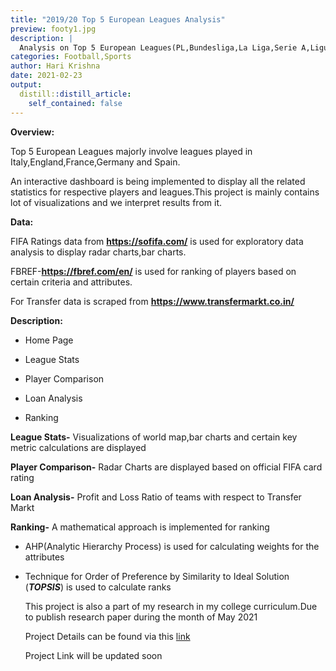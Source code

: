 ```yaml
---
title: "2019/20 Top 5 European Leagues Analysis"
preview: footy1.jpg
description: |
  Analysis on Top 5 European Leagues(PL,Bundesliga,La Liga,Serie A,Ligue 1)
categories: Football,Sports
author: Hari Krishna
date: 2021-02-23
output:
  distill::distill_article:
    self_contained: false
---
```


**Overview:**

Top 5 European Leagues majorly involve leagues played in Italy,England,France,Germany and Spain.

An interactive dashboard is being implemented to display all the related statistics for respective players and leagues.This project is mainly contains lot of visualizations and we interpret results from it.

**Data:**

FIFA Ratings data from [**https://sofifa.com/**](https://sofifa.com/) is used for exploratory data analysis to display radar charts,bar charts.

FBREF-[**https://fbref.com/en/**](https://fbref.com/en/) is used for ranking of players based on certain criteria and attributes.

For Transfer data is scraped from [**https://www.transfermarkt.co.in/**](https://www.transfermarkt.co.in/)

**Description:**

-   Home Page

-   League Stats

-   Player Comparison

-   Loan Analysis

-   Ranking

**League Stats-** Visualizations of world map,bar charts and certain key metric calculations are displayed

**Player Comparison-** Radar Charts are displayed based on official FIFA card rating

**Loan Analysis-** Profit and Loss Ratio of teams with respect to Transfer Markt

**Ranking-** A mathematical approach is implemented for ranking

-   AHP(Analytic Hierarchy Process) is used for calculating weights for the attributes

-   Technique for Order of Preference by Similarity to Ideal Solution (***TOPSIS***) is used to calculate ranks

    This project is also a part of my research in my college curriculum.Due to publish research paper during the month of May 2021

    Project Details can be found via this [link](https://github.com/harikrishna19/2019-20-Top-5-European-leagues-analysis)

    Project Link will be updated soon
